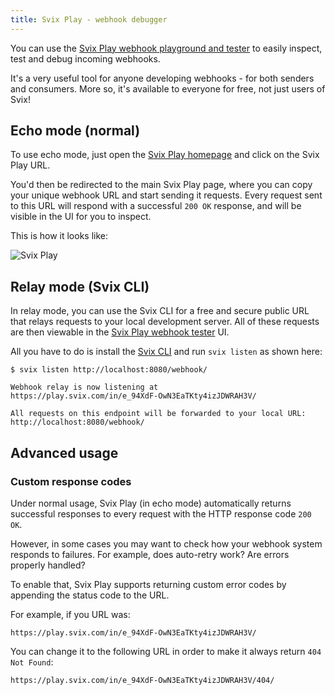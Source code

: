 ```yaml
---
title: Svix Play - webhook debugger
---
```


You can use the [Svix Play webhook playground and tester](https://www.svix.com/play/) to easily inspect, test and debug incoming webhooks.

It's a very useful tool for anyone developing webhooks - for both senders and consumers. More so, it's available to everyone for free, not just users of Svix!

## Echo mode (normal)

To use echo mode, just open the [Svix Play homepage](https://www.svix.com/play/) and click on the Svix Play URL.

You'd then be redirected to the main Svix Play page, where you can copy your unique webhook URL and start sending it requests. Every request sent to this URL will respond with a successful `200 OK` response, and will be visible in the UI for you to inspect.

This is how it looks like:

![Svix Play](./img/svix-play.png)

## Relay mode (Svix CLI)

In relay mode, you can use the Svix CLI for a free and secure public URL that relays requests to your local development server. All of these requests are then viewable in the [Svix Play webhook tester](https://www.svix.com/play/) UI.

All you have to do is install the [Svix CLI](https://github.com/svix/svix-cli) and run `svix listen` as shown here:

```
$ svix listen http://localhost:8080/webhook/

Webhook relay is now listening at
https://play.svix.com/in/e_94XdF-OwN3EaTKty4izJDWRAH3V/

All requests on this endpoint will be forwarded to your local URL:
http://localhost:8080/webhook/
```

## Advanced usage

### Custom response codes

Under normal usage, Svix Play (in echo mode) automatically returns successful responses to every request with the HTTP response code `200 OK`.

However, in some cases you may want to check how your webhook system responds to failures. For example, does auto-retry work? Are errors properly handled?

To enable that, Svix Play supports returning custom error codes by appending the status code to the URL.

For example, if you URL was:

```
https://play.svix.com/in/e_94XdF-OwN3EaTKty4izJDWRAH3V/
```

You can change it to the following URL in order to make it always return `404 Not Found`:

```
https://play.svix.com/in/e_94XdF-OwN3EaTKty4izJDWRAH3V/404/
```
